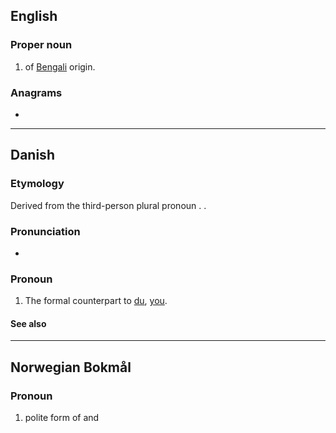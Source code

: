 {{also|Appendix:Variations of "de"}}
==English==

===Proper noun===
{{en-proper noun}}

# {{surname|en|from=India}} of [[Bengali]] origin.

===Anagrams===
* {{anagrams|en|a=de|-ed|-èd|E.D.|ED|Ed|Ed.|ed|ed-|ed.}}

----

==Danish==

===Etymology===
Derived from the third-person plural pronoun {{m|da|de}}. {{calque|da|de|Sie}}.

===Pronunciation===
* {{IPA|da|[d̥i]}}

===Pronoun===
{{head|da|pronoun|second-person singular nominative||accusative|Dem|genitive|Deres|cat2=personal pronouns}}

# {{lb|da|personal|formal}} The formal counterpart to [[du#Danish|du]], [[you#English|you]].

====See also====
{{Danish personal pronouns}}

----

==Norwegian Bokmål==

===Pronoun===
{{head|nb|pronoun}}

# {{lb|nb|rare}} polite form of {{l|nb|du}} and {{l|nb|dere}}